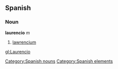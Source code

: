 == Spanish == {{wikipediaAlt|lawrencium}}
=== Noun ===
'''laurencio''' ''m''
# [[lawrencium]]

[[Category:Spanish nouns]]
[[Category:Spanish elements]]

[[gl:Laurencio]]